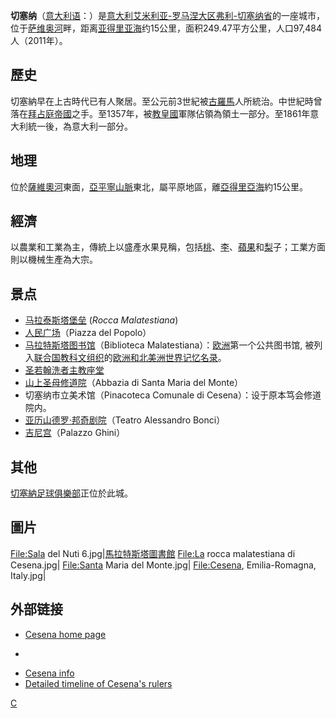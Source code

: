 {{Infobox Italian comune
| name                = 切塞纳
| official_name       = Comune di Cesena
| native_name         = 
| image_skyline       = CESENA-3497.jpg
| imagesize           = 
| image_alt           = 
| image_caption       = 
| image_shield        = 
| shield_alt          = 
| image_map           = 
| map_alt             = 
| map_caption         = 
| pushpin_label_position = 
| pushpin_map_alt     = 
| latd  = 44 |latm  = 08 |lats  =  |latNS  = N
| longd = 12 |longm = 14 |longs =   |longEW = E 
| coordinates_type    = 
| coordinates_display = title
| coordinates_footnotes = 
| region              = [[艾米利亚-罗马涅大区|艾米利亚-罗马涅大区]]
| province            = [[弗利-切塞纳省|弗利-切塞纳省]] (FC)
| frazioni            = 
| mayor_party         = 
| mayor               = 
| area_footnotes      = 
| area_total_km2      = 249.47
| population_footnotes = 
| population_total    = 97484
| population_as_of    = 12-31-2011
| pop_density_footnotes = 
| population_demonym  = 
| elevation_footnotes = 
| elevation_m         = 44
| twin1               = 
| twin1_country       = 
| saint               = [[施洗約翰|施洗約翰]]
| day                 = 6月24日
| postal_code         = 47521 - 47522
| area_code           = 0547
| website             = {{official website|http://www.comune.cesena.fc.it}}
| footnotes           = 
}}
'''切塞纳'''（[[意大利语|意大利语]]：'''{{lang|it|Cesena}}'''）是[[意大利|意大利]][[艾米利亚-罗马涅大区|艾米利亚-罗马涅大区]][[弗利-切塞纳省|弗利-切塞纳省]]的一座城市，位于[[萨维奥河|萨维奥河]]畔，距离[[亚得里亚海|亚得里亚海]]约15公里，面积249.47平方公里，人口97,484人（2011年）。

==歷史==
切塞納早在上古時代已有人聚居。至公元前3世紀被[[古羅馬|古羅馬]]人所統治。中世紀時曾落在[[拜占庭帝國|拜占庭帝國]]之手。至1357年，被[[教皇國|教皇國]]軍隊佔領為領土一部分。至1861年意大利統一後，為意大利一部分。

==地理==
位於[[薩維奧河|薩維奧河]]東面，[[亞平寧山脈|亞平寧山脈]]東北，屬平原地區，離[[亞得里亞海|亞得里亞海]]約15公里。

==經濟==
以農業和工業為主，傳統上以盛產水果見稱，包括[[桃|桃]]、[[李|李]]、[[蘋果|蘋果]]和[[梨|梨]]子；工業方面則以機械生產為大宗。

==景点==
* [[马拉泰斯塔堡垒|马拉泰斯塔堡垒]] (''Rocca Malatestiana'')
* [[人民广场_(切塞纳)|人民广场]]（Piazza del Popolo）
* [[马拉特斯塔图书馆|马拉特斯塔图书馆]]（Biblioteca Malatestiana）：[[欧洲|欧洲]]第一个公共图书馆, 被列入[[联合国教科文组织|联合国教科文组织]]的[[欧洲和北美洲世界记忆名录|欧洲和北美洲世界记忆名录]]。
* [[圣若翰洗者主教座堂_(切塞納)|圣若翰洗者主教座堂]]
* [[山上圣母修道院|山上圣母修道院]]（Abbazia di Santa Maria del Monte）
* 切塞纳市立美术馆（Pinacoteca Comunale di Cesena）：设于原本笃会修道院内。
* [[亚历山德罗·邦奇剧院|亚历山德罗·邦奇剧院]]（Teatro Alessandro Bonci）
* [[吉尼宫|吉尼宫]]（Palazzo Ghini）

==其他==
[[切塞納足球俱樂部|切塞納足球俱樂部]]正位於此城。

==圖片==
<gallery>
File:Sala del Nuti 6.jpg|[[馬拉特斯塔圖書館|馬拉特斯塔圖書館]]
File:La rocca malatestiana di Cesena.jpg|
File:Santa Maria del Monte.jpg|
File:Cesena, Emilia-Romagna, Italy.jpg|
</gallery>

== 外部链接 ==
* [http://www.comune.cesena.fc.it Cesena home page ]{{it icon}}
* {{Wayback|url=http://www.comune.cesena.fc.it/ |date=20130624090153 }} {{en icon}}
* [https://web.archive.org/web/20040606202901/http://poseidon.csr.unibo.it/ain/general.htm Cesena info] {{en icon}}
* [https://web.archive.org/web/20070701103943/http://www.hostkingdom.net/rome.html Detailed timeline of Cesena's rulers]

{{弗利-切塞納省市鎮}}
{{normdaten}}

[[Category:弗利-切塞納省市鎮|C]]